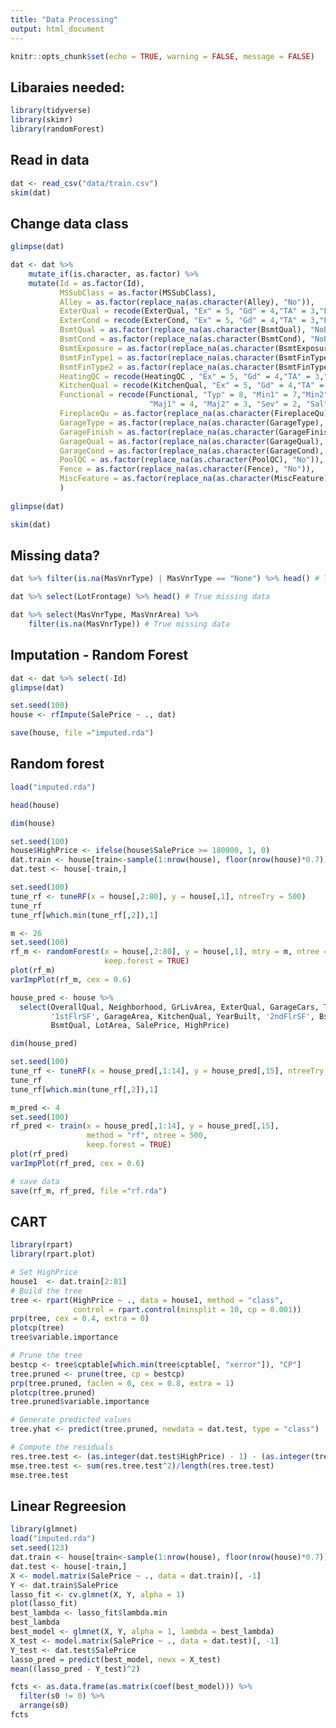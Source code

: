 ```yaml
---
title: "Data Processing"
output: html_document
---
```


```r
knitr::opts_chunk$set(echo = TRUE, warning = FALSE, message = FALSE)
```

## Libaraies needed:

```r
library(tidyverse)
library(skimr)
library(randomForest)
```

## Read in data
```r
dat <- read_csv("data/train.csv")
skim(dat)
```

## Change data class
```r
glimpse(dat)

dat <- dat %>%
    mutate_if(is.character, as.factor) %>%
    mutate(Id = as.factor(Id),
           MSSubClass = as.factor(MSSubClass),
           Alley = as.factor(replace_na(as.character(Alley), "No")),
           ExterQual = recode(ExterQual, "Ex" = 5, "Gd" = 4,"TA" = 3,"Fa" = 2,"Po" = 1),
           ExterCond = recode(ExterCond, "Ex" = 5, "Gd" = 4,"TA" = 3,"Fa" = 2,"Po" = 1),
           BsmtQual = as.factor(replace_na(as.character(BsmtQual), "NoBsmt")),
           BsmtCond = as.factor(replace_na(as.character(BsmtCond), "NoBsmt")),
           BsmtExposure = as.factor(replace_na(as.character(BsmtExposure), "NoBsmt")),
           BsmtFinType1 = as.factor(replace_na(as.character(BsmtFinType1), "NoBsmt")),
           BsmtFinType2 = as.factor(replace_na(as.character(BsmtFinType2), "NoBsmt")),
           HeatingQC = recode(HeatingQC , "Ex" = 5, "Gd" = 4,"TA" = 3,"Fa" = 2,"Po" = 1),
           KitchenQual = recode(KitchenQual, "Ex" = 5, "Gd" = 4,"TA" = 3,"Fa" = 2,"Po" = 1),
           Functional = recode(Functional, "Typ" = 8, "Min1" = 7,"Min2" = 6,"Mod" = 5,
                               "Maj1" = 4, "Maj2" = 3, "Sev" = 2, "Sal" = 1),
           FireplaceQu = as.factor(replace_na(as.character(FireplaceQu), "No")),
           GarageType = as.factor(replace_na(as.character(GarageType), "No")),
           GarageFinish = as.factor(replace_na(as.character(GarageFinish), "No")),
           GarageQual = as.factor(replace_na(as.character(GarageQual), "No")),
           GarageCond = as.factor(replace_na(as.character(GarageCond), "No")),
           PoolQC = as.factor(replace_na(as.character(PoolQC), "No")),
           Fence = as.factor(replace_na(as.character(Fence), "No")),
           MiscFeature = as.factor(replace_na(as.character(MiscFeature), "None")),
           )
           
glimpse(dat)

skim(dat)
```

## Missing data?

```r
dat %>% filter(is.na(MasVnrType) | MasVnrType == "None") %>% head() # True missing data

dat %>% select(LotFrontage) %>% head() # True missing data

dat %>% select(MasVnrType, MasVnrArea) %>%
    filter(is.na(MasVnrType)) # True missing data
```

## Imputation - Random Forest

```r
dat <- dat %>% select(-Id)
glimpse(dat)
```

```r
set.seed(100)
house <- rfImpute(SalePrice ~ ., dat)

save(house, file ="imputed.rda")
```

## Random forest

```r
load("imputed.rda")

head(house)

dim(house)

set.seed(100)
house$HighPrice <- ifelse(house$SalePrice >= 180000, 1, 0)
dat.train <- house[train<-sample(1:nrow(house), floor(nrow(house)*0.7)),]
dat.test <- house[-train,]
```

```r
set.seed(100)
tune_rf <- tuneRF(x = house[,2:80], y = house[,1], ntreeTry = 500)
tune_rf
tune_rf[which.min(tune_rf[,2]),1]
```

```r
m <- 26
set.seed(100)
rf_m <- randomForest(x = house[,2:80], y = house[,1], mtry = m, ntree = 1000,
                     keep.forest = TRUE)
plot(rf_m)
varImpPlot(rf_m, cex = 0.6)
```

```r
house_pred <- house %>%
  select(OverallQual, Neighborhood, GrLivArea, ExterQual, GarageCars, TotalBsmtSF, 
         '1stFlrSF', GarageArea, KitchenQual, YearBuilt, '2ndFlrSF', BsmtFinSF1,
         BsmtQual, LotArea, SalePrice, HighPrice)

dim(house_pred)
```

```r
set.seed(100)
tune_rf <- tuneRF(x = house_pred[,1:14], y = house_pred[,15], ntreeTry = 500)
tune_rf
tune_rf[which.min(tune_rf[,2]),1]
```
```r
m_pred <- 4
set.seed(100)
rf_pred <- train(x = house_pred[,1:14], y = house_pred[,15], 
                 method = "rf", ntree = 500,
                 keep.forest = TRUE)
plot(rf_pred)
varImpPlot(rf_pred, cex = 0.6)
```
```r
# save data
save(rf_m, rf_pred, file ="rf.rda")
```

## CART

```r
library(rpart)
library(rpart.plot)

# Set HighPrice
house1  <- dat.train[2:81]
# Build the tree
tree <- rpart(HighPrice ~ ., data = house1, method = "class",  
              control = rpart.control(minsplit = 10, cp = 0.001))
prp(tree, cex = 0.4, extra = 0)
plotcp(tree)
tree$variable.importance

# Prune the tree
bestcp <- tree$cptable[which.min(tree$cptable[, "xerror"]), "CP"]
tree.pruned <- prune(tree, cp = bestcp)
prp(tree.pruned, faclen = 0, cex = 0.8, extra = 1)
plotcp(tree.pruned)
tree.pruned$variable.importance

# Generate predicted values
tree.yhat <- predict(tree.pruned, newdata = dat.test, type = "class")

# Compute the residuals
res.tree.test <- (as.integer(dat.test$HighPrice) - 1) - (as.integer(tree.yhat) - 1)
mse.tree.test <- sum(res.tree.test^2)/length(res.tree.test)
mse.tree.test
```

## Linear Regreesion
```r
library(glmnet)
load("imputed.rda")
set.seed(123)
dat.train <- house[train<-sample(1:nrow(house), floor(nrow(house)*0.7)),]
dat.test <- house[-train,]
X <- model.matrix(SalePrice ~ ., data = dat.train)[, -1]
Y <- dat.train$SalePrice
lasso_fit <- cv.glmnet(X, Y, alpha = 1)
plot(lasso_fit)
best_lambda <- lasso_fit$lambda.min
best_lambda
best_model <- glmnet(X, Y, alpha = 1, lambda = best_lambda)
X_test <- model.matrix(SalePrice ~ ., data = dat.test)[, -1]
Y_test <- dat.test$SalePrice
lasso_pred = predict(best_model, newx = X_test) 
mean((lasso_pred - Y_test)^2)

fcts <- as.data.frame(as.matrix(coef(best_model))) %>% 
  filter(s0 != 0) %>% 
  arrange(s0)
fcts
```
